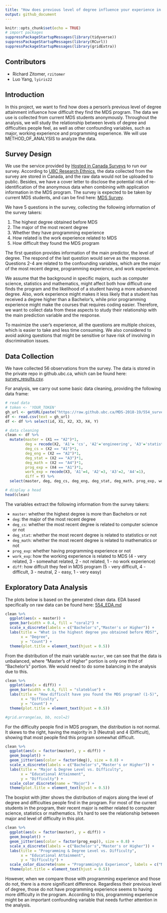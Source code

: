 ```yaml
---
title: "How does previous level of degree influence your experience in MDS?"
output: github_document
---
```


```r
knitr::opts_chunk$set(echo = TRUE)
# import packages
suppressPackageStartupMessages(library(tidyverse))
suppressPackageStartupMessages(library(RCurl))
suppressPackageStartupMessages(library(gridExtra))
```

## Contributors
- Richard Zitomer, `rzitomer`
- Luo Yang, `lyiris22`

## Introduction

In this project, we want to find how does a person's previous level of degree attainment influence how difficult they find the MDS program. The data we use is collected from current MDS students anonymously. Throughout the analysis, we will study the relationship between levels of degree and difficulties people feel, as well as other confounding variables, such as major, working experience and programming experience. We will use METHOD_OF_ANALYSIS to analyze the data.

## Survey Design

We use the service provided by [Hosted in Canada Surveys](https://www.hostedincanadasurveys.ca) to run our survey. According to [UBC Research Ethnics](https://ethics.research.ubc.ca/sites/ore.ubc.ca/files/documents/Online_Survey-GN.pdf), the data collected from the survey are stored in Canada, and the raw data would not be uploaded to public. Besides, we have a cover letter to disclose the potential risk of re-identification of the anonymous data when combining with application information in the MDS program. The survey is expected to be taken by current MDS students, and can be find here: [MDS Survey](https://trial.hostedincanadasurveys.ca/index.php/689877).

We have 5 questions in the survey, collecting the following information of the survey takers:

1. The highest degree obtained before MDS
2. The major of the most recent degree
3. Whether they have programming experience
4. How related is the work experience related to MDS
5. How difficult they found the MDS program

The first question provides information of the main predictor, the level of degree. The respond of the last question would serve as the response. Questions 2-4 are related to the confounding variables, which are the major of the most recent degree, programming experience, and work experience.

We assume that the background in specific majors, such as computer science, statistics and mathematics, might affect both how difficult one finds the program and the likelihood of a student having a more advanced degree. Also, work experience might makes it less likely that a student has received a degree higher than a Bachelor’s, while prior programming experience might make the courses that requires coding easier. Therefore, we want to collect data from these aspects to study their relationship with the main prediction variable and the response.

To maximize the user's experience, all the questions are multiple choices, which is easier to take and less time consuming. We also considered to avoid asking questions that might be sensitive or have risk of involving in discrimination issues.

## Data Collection

We have collected 56 observations from the survey. The data is stored in the private repo in github.ubc.ca, which can be found here: [survey_results.csv](https://github.ubc.ca/MDS-2018-19/554_survey_results_rz_iy/blob/master/survey_results.csv).

For analysis, we carry out some basic data cleaning, providing the following data frame:

```r
# read data
# token <- 'YOUR_TOKEN'
gh_url <- getURL(paste("https://raw.github.ubc.ca/MDS-2018-19/554_survey_results_rz_iy/master/survey_results.csv?token=",token,sep=""))
df <- read.csv(text = gh_url)
df <- df %>% select(id, X1, X2, X3, X4, Y)

# data cleaning
clean <- df %>% 
  mutate(master = (X1 == "A2")*1,
         deg = recode(X2, 'A1'= 'cs', 'A2'='engineering', 'A3'='statistics', 'A4'='math', 'A5'='other'),
         deg_cs = (X2 == "A1")*1,
         deg_eng = (X2 == "A2")*1,
         deg_stat = (X2 == "A3")*1,
         deg_math = (X2 == "A4")*1,
         prog_exp = (X4 == "A1")*1,
         work_exp = recode(X3, 'A1'=4, 'A2'=3, 'A3'=2, 'A4'=1),
         diff = Y) %>% 
  select(master, deg, deg_cs, deg_eng, deg_stat, deg_math, prog_exp, work_exp, diff)

# display a head
head(clean)
```

The variables extract the following information from the survey takers:

- `master`: whether the highest degree is more than Bachelors or not
- `deg`: the major of the most recent degree
- `deg_cs`: whether the most recent degree is related to computer science or not
- `deg_stat`: whether the most recent degree is related to statistics or not
- `deg_math`: whether the most recent degree is related to mathematics or not
- `prog_exp`: whether having programming experience or not
- `work_exp`: how the working experience is related to MDS (4 - very related, 3 - somewhat related, 2 - not related, 1 - no work experience)
- `diff`: how diffcult they feel in MDS program (5 - very difficult, 4 - difficult, 3 - neutral, 2 - easy, 1 - very easy)

## Exploratory Data Analysis

The plots below is based on the generated clean data. EDA based specifically on raw data can be found here: [554_EDA.md](https://github.com/UBC-MDS/554_Survey/blob/master/docs/554_EDA.md)

```r
clean %>% 
  ggplot(aes(x = master)) +
  geom_bar(width = 0.4, fill = "coral2") +
  scale_x_discrete(labels = c("Bachelor's","Master's or Higher")) +
  labs(title = "What is the highest degree you obtained before MDS?",
       x = "Degree",
       y = "Count") +
  theme(plot.title = element_text(hjust = 0.5))
```

From the distribution of the main variable `master`, we can see that the data is unbalanced, where "Master's of Higher" portion is only one third of "Bachelor's" portion. We would need to do some balancing in the analysis due to this.

```r
clean %>% 
  ggplot(aes(x = diff)) +
  geom_bar(width = 0.6, fill = "slateblue") +
  labs(title = "How difficult have you found the MDS program? (1-5)",
       x = "Difficulty",
       y = "Count") +
  theme(plot.title = element_text(hjust = 0.5))

#grid.arrange(aa, bb, ncol=2)
```

For the difficulty people find in MDS program, the distribution is not normal. It skews to the right, having the majority in 3 (Neutral) and 4 (Difficult), showing that most people find this program somewhat difficult.

```r
clean %>% 
  ggplot(aes(x = factor(master), y = diff)) +
  geom_boxplot() +
  geom_jitter(aes(color = factor(deg)), size = 0.8) +
  scale_x_discrete(labels = c("Bachelor's","Master's or Higher")) +
  labs(title = "Major & Degree Level vs. Difficulty",
       x = "Educational Attainment",
       y = "Difficulty") +
  scale_color_discrete(name = "Major") +
  theme(plot.title = element_text(hjust = 0.5))
```

The boxplot with jitter shows the distribution of majors along the level of degree and difficulties people find in the program. For most of the current students in the program, their recent major is neither related to computer science, statistics or mathematics. It's hard to see the relationship between major and level of difficulty in this plot.

```r
clean %>% 
  ggplot(aes(x = factor(master), y = diff)) +
  geom_boxplot() +
  geom_jitter(aes(color = factor(prog_exp)), size = 0.8) +
  scale_x_discrete(labels = c("Bachelor's","Master's or Higher")) +
  labs(title = "Programming & Degree Level vs. Difficulty",
       x = "Educational Attainment",
       y = "Difficulty") +
  scale_color_discrete(name = "Programming\n Experience", labels = c("No", "Yes")) +
  theme(plot.title = element_text(hjust = 0.5))
```

However, when we compare those with programming experience and those do not, there is a more significant difference. Regardless their previous level of degree, those do not have programming experience seems to having more difficulty in the program. According to this, programming experience might be an important confounding variable that needs further attention in the analysis.